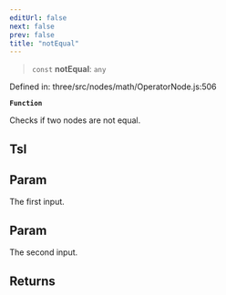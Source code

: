 ```yaml
---
editUrl: false
next: false
prev: false
title: "notEqual"
---
```


> `const` **notEqual**: `any`

Defined in: three/src/nodes/math/OperatorNode.js:506

**`Function`**

Checks if two nodes are not equal.

## Tsl

## Param

The first input.

## Param

The second input.

## Returns
